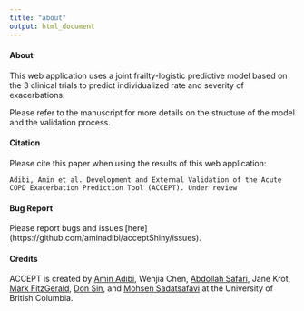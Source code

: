```yaml
---
title: "about"
output: html_document
---
```



#### About 

This web application uses a joint frailty-logistic predictive model based on the 3 clinical trials to predict individualized rate and severity of exacerbations. 

Please refer to the manuscript for more details on the structure of the model and the validation process.

#### Citation

Please cite this paper when using the results of this web application:

```Adibi, Amin et al. Development and External Validation of the Acute COPD Exacerbation Prediction Tool (ACCEPT). Under review```

#### Bug Report

Please report bugs and issues [here] (https://github.com/aminadibi/acceptShiny/issues).

                         
#### Credits

ACCEPT is created by [Amin Adibi](http://resp.core.ubc.ca/team/Amin_Adibi), Wenjia Chen, [Abdollah Safari](http://resp.core.ubc.ca/team/Abdollah_Safari), Jane Krot, [Mark FitzGerald](https://www.vchri.ca/researchers/mark-fitzgerald), [Don Sin](https://www.hli.ubc.ca/profile/sin/don), and [Mohsen Sadatsafavi](http://resp.core.ubc.ca/team/Mohsen_Sadatsafavi) at the University of British Columbia. 

